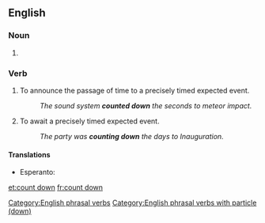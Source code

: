 ==English==

===Noun===
{{en-noun}}

# {{alternative spelling of|countdown}}

===Verb===
{{en-verb|inf=to [[count]] [[down]]|counts down|counting down|counted down}}  

# To announce the passage of time to a precisely timed expected event.
#: ''The sound system '''counted down''' the seconds to meteor impact.''
# To await a precisely timed expected event.
#: ''The party was '''counting down''' the days to Inauguration.''

====Translations====
* Esperanto: {{t-|eo|dekalkuli|xs=Esperanto}}

[[Category:English phrasal verbs]]
[[Category:English phrasal verbs with particle (down)]]
[[et:count down]]
[[fr:count down]]